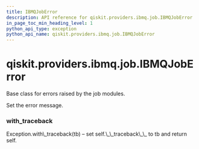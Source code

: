 ```yaml
---
title: IBMQJobError
description: API reference for qiskit.providers.ibmq.job.IBMQJobError
in_page_toc_min_heading_level: 1
python_api_type: exception
python_api_name: qiskit.providers.ibmq.job.IBMQJobError
---
```


<span id="qiskit-providers-ibmq-job-ibmqjoberror" />

# qiskit.providers.ibmq.job.IBMQJobError

<Class id="qiskit.providers.ibmq.job.IBMQJobError" isDedicatedPage={true} github="https://github.com/qiskit/qiskit-ibmq-provider/tree/stable/0.12/qiskit/providers/ibmq/job/exceptions.py" signature="IBMQJobError(*message)">
  Base class for errors raised by the job modules.

  Set the error message.

  ### with\_traceback

  <Function id="qiskit.providers.ibmq.job.IBMQJobError.with_traceback" signature="with_traceback()">
    Exception.with\_traceback(tb) – set self.\_\_traceback\_\_ to tb and return self.
  </Function>
</Class>

